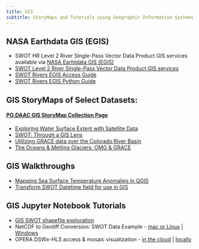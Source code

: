 ```yaml
---
title: GIS
subtitle: StoryMaps and Tutorials using Geographic Information Systems (GIS)
---
```


## **NASA Earthdata GIS (EGIS)**

- SWOT HR Level 2 River Single-Pass Vector Data Product GIS services available via [NASA Earhtdata GIS (EGIS)](https://gis.earthdata.nasa.gov/portal/home/index.html) 
- [SWOT Level 2 River Single-Pass Vector Data Product GIS services](../notebooks/GIS/SWOT_Rivers_EGIS_Services.md)
- [SWOT Rivers EGIS Access Guide](../notebooks/GIS/SWOT_EGIS_access.ipynb)
- [SWOT Rivers EGIS Python Guide](../notebooks/GIS/SWOT_EGIS_access_Python.ipynb)

## **GIS StoryMaps of Select Datasets:**

#### [**PO.DAAC GIS StoryMap Collection Page**](https://storymaps.arcgis.com/collections/413c17cba4b44be18e445c1caaf03fff)

- [Exploring Water Surface Extent with Satellite Data](https://storymaps.arcgis.com/collections/413c17cba4b44be18e445c1caaf03fff?item=1)
- [SWOT: Through a GIS Lens](https://storymaps.arcgis.com/collections/413c17cba4b44be18e445c1caaf03fff?item=2)
- [Utilizing GRACE data over the Colorado River Basin](https://storymaps.arcgis.com/collections/413c17cba4b44be18e445c1caaf03fff?item=3)
- [The Oceans & Melting Glaciers: OMG & GRACE](https://storymaps.arcgis.com/collections/413c17cba4b44be18e445c1caaf03fff?item=4)

## **GIS Walkthroughs**

- [Mapping Sea Surface Temperature Anomalies in QGIS](../notebooks/GIS/MUR_SSTA_QGIS.md)
- [Transform SWOT Datetime field for use in GIS](../notebooks/GIS/SWOT_datetime_GIS.ipynb)

## **GIS Jupyter Notebook Tutorials**

- [GIS SWOT shapefile exploration](../notebooks/GIS/SWOT_GISshapefiles.ipynb)
- NetCDF to Geotiff Conversion: SWOT Data Example - [mac or Linux](../notebooks/GIS/Subscriber_nc_to_tif_SWOT.qmd) | [Windows](../notebooks/GIS/GDAL_NetCDF_GeoTIFF.ipynb)
- OPERA DSWx-HLS access & mosaic visualization - [in the cloud](../notebooks/datasets/OPERA_GIS_Cloud.ipynb) | [locally](../notebooks/datasets/OPERA_GIS_Notebook.ipynb)
